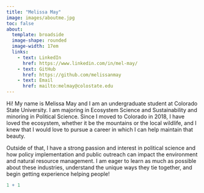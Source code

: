 ```yaml
---
title: "Melissa May"
image: images/aboutme.jpg
toc: false
about:
  template: broadside
  image-shape: rounded
  image-width: 17em
  links:
    - text: LinkedIn
      href: https://www.linkedin.com/in/mel-may/
    - text: GitHub
      href: https://github.com/melissanmay
    - text: Email
      href: mailto:melmay@colostate.edu
---
```


Hi! My name is Melissa May and I am an undergraduate student at Colorado State University. I am majoring in Ecosystem Science and Sustainability and minoring in Political Science. Since I moved to Colorado in 2018, I have loved the ecosystem, whether it be the mountains or the local wildlife, and I knew that I would love to pursue a career in which I can help maintain that beauty.

Outside of that, I have a strong passion and interest in political science and how policy implementation and public outreach can impact the environment and natural resource management. I am eager to learn as much as possible about these industries, understand the unique ways they tie together, and begin getting experience helping people!

```r
1 + 1
```
